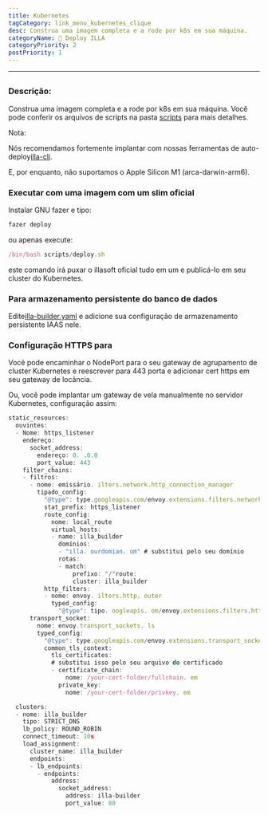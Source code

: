 ```yaml
---
title: Kubernetes
tagCategory: link_menu_kubernetes_clique
desc: Construa uma imagem completa e a rode por k8s em sua máquina.
categoryName: 👷 Deploy ILLA
categoryPriority: 2
postPriority: 1
---
```


* * *

## <Heading hidden>Kubernetes</Heading>

### Descrição:

Construa uma imagem completa e a rode por k8s em sua máquina. Você pode conferir os arquivos de scripts na pasta [scripts](https://github.com/illacloud/deploy-illa-manually/blob/main/kubernetes/scripts) para mais detalhes.

Nota:

Nós recomendamos fortemente implantar com nossas ferramentas de auto-deploy[illa-cli](https://github.com/illacloud/illa).

E, por enquanto, não suportamos o Apple Silicon M1 (arca-darwin-arm6).

### Executar com uma imagem com um slim oficial

Instalar GNU fazer e tipo:

```jsx
fazer deploy
```

ou apenas execute:

```jsx
/bin/bash scripts/deploy.sh
```

este comando irá puxar o illasoft oficial tudo em um e publicá-lo em seu cluster do Kubernetes.

### Para armazenamento persistente do banco de dados

Edite[illa-builder.yaml](https://github.com/illacloud/deploy-illa-manually/blob/main/kubernetes/illa-builder.yaml) e adicione sua configuração de armazenamento persistente IAAS nele.

### Configuração HTTPS para

Você pode encaminhar o NodePort para o seu gateway de agrupamento de cluster Kubernetes e reescrever para 443 porta e adicionar cert https em seu gateway de locância.

Ou, você pode implantar um gateway de vela manualmente no servidor Kubernetes, configuração assim:

```jsx
static_resources:
  ouvintes:
  - Nome: https_listener
    endereço:
      socket_address:
        endereço: 0. .0.0
        port_value: 443
    filter_chains:
    - filtros:
      - nome: emissário. ilters.network.http_connection_manager
        tipado_config:
          "@type": type.googleapis.com/envoy.extensions.filters.network.http_connection_manager.v3. ttpConnectionManager
          stat_prefix: https_listener
          route_config:
            nome: local_route
            virtual_hosts:
            - name: illa_builder
              domínios:
              - "illa. ourdomian. om" # substitui pelo seu domínio
              rotas:
              - match:
                  prefixo: "/"route:
                  cluster: illa_builder
          http_filters:
          - nome: envoy. ilters.http. outer
            typed_config:
              "@type": tipo. oogleapis. om/envoy.extensions.filters.http.router.v3.Router
      transport_socket:
        nome: envoy.transport_sockets. ls
        typed_config:
          "@type": type.googleapis.com/envoy.extensions.transport_sockets.tls.v3. ownstreamTlsContext
          common_tls_context:
            tls_certificates:
            # substitui isso pelo seu arquivo do certificado
            - certificate_chain:
                nome: /your-cert-folder/fullchain. em
              private_key:
                nome: /your-cert-folder/privkey. em

  clusters:
  - nome: illa_builder
    tipo: STRICT_DNS
    lb_policy: ROUND_ROBIN
    connect_timeout: 10s
    load_assignment:
      cluster_name: illa_builder
      endpoints:
      - lb_endpoints:
        - endpoints:
            address:
              socket_address:
                address: illa-builder
                port_value: 80
```
